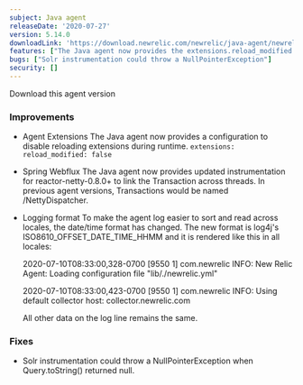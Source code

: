 ```yaml
---
subject: Java agent
releaseDate: '2020-07-27'
version: 5.14.0
downloadLink: 'https://download.newrelic.com/newrelic/java-agent/newrelic-agent/5.14.0/'
features: ["The Java agent now provides the extensions.reload_modified configuration to disable reloading extensions during runtime", "The Java agent now provides updated instrumentation for reactor-netty-0.8.0+ to link the Transaction across threads", "Java agent log files is now formatted using log4j's ISO8610_OFFSET_DATE_TIME_HHMM and it is rendered like this in all locales"]
bugs: ["Solr instrumentation could throw a NullPointerException"]
security: []
---
```

<ButtonGroup>
  <ButtonLink
    role="button"
    to="https://download.newrelic.com/newrelic/java-agent/newrelic-agent/5.14.0/"
    variant="primary"
  >
    Download this agent version
  </ButtonLink>
</ButtonGroup>

### Improvements

* Agent Extensions The Java agent now provides a configuration to disable reloading extensions during runtime. `extensions: reload_modified: false`
* Spring Webflux The Java agent now provides updated instrumentation for reactor-netty-0.8.0+ to link the Transaction across threads. In previous agent versions, Transactions would be named /NettyDispatcher.
* Logging format To make the agent log easier to sort and read across locales, the date/time format has changed. The new format is log4j's ISO8610_OFFSET_DATE_TIME_HHMM and it is rendered like this in all locales:

  2020-07-10T08:33:00,328-0700 \[9550 1] com.newrelic INFO: New Relic Agent: Loading configuration file "lib/./newrelic.yml"

  2020-07-10T08:33:00,423-0700 \[9550 1] com.newrelic INFO: Using default collector host: collector.newrelic.com

  All other data on the log line remains the same.

### Fixes

* Solr instrumentation could throw a NullPointerException when Query.toString() returned null.
